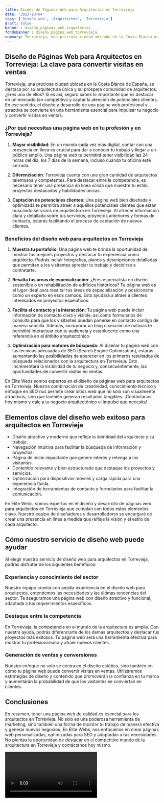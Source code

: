 ```yaml
---
title: Diseño de Páginas Web para Arquitectos en Torrevieja
date: '2023-10-04'
tags: ['Diseño web', 'Arquitectos', 'Torrevieja']
draft: false
banner : diseño_paginas_web_arquitectos
fondoBanner : diseño_pagina_web_torrevieja
summary: Torrevieja, una preciosa ciudad ubicada en la Costa Blanca de España, se destaca por su arquitectura única y su próspera comunidad de arquitectos. ¿Eres uno de ellos? Si es así, seguro sabes lo importante que es destacar en un mercado tan competitivo y captar la atención de potenciales clientes. En ese sentido, el diseño y desarrollo de una página web profesional y atractiva se convierte en una herramienta esencial para impulsar tu negocio y convertir visitas en ventas.
---
```


## Diseño de Páginas Web para Arquitectos en Torrevieja: La clave para convertir visitas en ventas

Torrevieja, una preciosa ciudad ubicada en la Costa Blanca de España, se destaca por su arquitectura única y su próspera comunidad de arquitectos. ¿Eres uno de ellos? Si es así, seguro sabes lo importante que es destacar en un mercado tan competitivo y captar la atención de potenciales clientes. En ese sentido, el diseño y desarrollo de una página web profesional y atractiva se convierte en una herramienta esencial para impulsar tu negocio y convertir visitas en ventas.

### ¿Por qué necesitas una página web en tu profesión y en Torrevieja?

1. **Mayor visibilidad**: En un mundo cada vez más digital, contar con una presencia en línea es crucial para dar a conocer tu trabajo y llegar a un público amplio. Una página web te permitirá tener visibilidad las 24 horas del día, los 7 días de la semana, incluso cuando tu oficina esté cerrada.

2. **Diferenciación**: Torrevieja cuenta con una gran cantidad de arquitectos talentosos y competentes. Para destacar entre la competencia, es necesario tener una presencia en línea sólida que muestre tu estilo, proyectos destacados y habilidades únicas.

3. **Captación de potenciales clientes**: Una página web bien diseñada y optimizada te permitirá atraer a aquellos potenciales clientes que están buscando servicios de arquitectura en Torrevieja. Al ofrecer información clara y detallada sobre tus servicios, proyectos anteriores y formas de contacto, estarás facilitando el proceso de captación de nuevos clientes.

### Beneficios del diseño web para arquitectos en Torrevieja

1. **Muestra tu portafolio**: Una página web te brinda la oportunidad de mostrar tus mejores proyectos y destacar tu experiencia como arquitecto. Podrás incluir fotografías, planos y descripciones detalladas que permitan a los visitantes apreciar tu trabajo y decidirse a contratarte.

2. **Resalta tus áreas de especialización**: ¿Eres especialista en diseño sostenible o en rehabilitación de edificios históricos? Tu página web es el lugar ideal para resaltar tus áreas de especialización y posicionarte como un experto en esos campos. Esto ayudará a atraer a clientes interesados en proyectos específicos.

3. **Facilita el contacto y la interacción**: Tu página web puede incluir información de contacto clara y visible, así como formularios de consulta para que los visitantes puedan ponerse en contacto contigo de manera sencilla. Además, incorporar un blog o sección de noticias te permitirá interactuar con tu audiencia y establecerte como una referencia en el ámbito arquitectónico.

4. **Optimización para motores de búsqueda**: Al diseñar tu página web con las técnicas adecuadas de SEO (Search Engine Optimization), estarás aumentando las posibilidades de aparecer en los primeros resultados de búsqueda relacionados con la arquitectura en Torrevieja. Esto incrementará la visibilidad de tu negocio y, consecuentemente, las oportunidades de convertir visitas en ventas.

En Élite Webs somos expertos en el diseño de páginas web para arquitectos en Torrevieja. Nuestra combinación de creatividad, conocimiento técnico y enfoque en SEO nos permite crear sitios web que no solo son visualmente atractivos, sino que también generan resultados tangibles. ¡Contáctanos hoy mismo y dale a tu negocio arquitectónico el impulso que necesita!

<GifSeo />

<Cta />

## Elementos clave del diseño web exitoso para arquitectos en Torrevieja

- Diseño atractivo y moderno que refleje la identidad del arquitecto y su trabajo.
- Navegación intuitiva para facilitar la búsqueda de información y proyectos.
- Página de inicio impactante que genere interés y retenga a los visitantes.
- Contenido relevante y bien estructurado que destaque los proyectos y servicios.
- Optimización para dispositivos móviles y carga rápida para una experiencia fluida.
- Integración de herramientas de contacto y formularios para facilitar la comunicación.

En Élite Webs, somos expertos en el diseño y desarrollo de páginas web para arquitectos en Torrevieja que cumplan con todos estos elementos clave. Nuestro equipo de diseñadores y desarrolladores se encargará de crear una presencia en línea a medida que refleje la visión y el estilo de cada arquitecto.

## Cómo nuestro servicio de diseño web puede ayudar

Al elegir nuestro servicio de diseño web para arquitectos en Torrevieja, podrás disfrutar de los siguientes beneficios:

### Experiencia y conocimiento del sector

Nuestro equipo cuenta con amplia experiencia en el diseño web para arquitectos, entendemos las necesidades y las últimas tendencias del sector. Te aseguramos una página web con diseño atractivo y funcional, adaptada a tus requerimientos específicos.

### Destaque entre la competencia

En Torrevieja, la competencia en el mundo de la arquitectura es amplia. Con nuestra ayuda, podrás diferenciarte de los demás arquitectos y destacar tus proyectos más exitosos. Tu página web será una herramienta efectiva para mostrar tu profesionalismo y atraer nuevos clientes.

### Generación de ventas y conversiones

Nuestro enfoque no solo se centra en el diseño estético, sino también en cómo tu página web puede convertir visitas en ventas. Utilizaremos estrategias de diseño y contenido que promoverán la confianza en tu marca y aumentarán la probabilidad de que los visitantes se conviertan en clientes.

## Conclusiones

En resumen, tener una página web de calidad es esencial para los arquitectos en Torrevieja. No solo es una poderosa herramienta de marketing, sino también una forma de mostrar tu trabajo de manera efectiva y generar nuevos negocios. En Élite Webs, nos enfocamos en crear páginas web personalizadas, optimizadas para SEO y adaptadas a tus necesidades. No pierdas la oportunidad de destacar en el competitivo mundo de la arquitectura en Torrevieja y contáctanos hoy mismo.

<Video />

<CtaBot job='Arquitectos' city='Torrevieja'/>

<Gmaps query='Torrevieja+españa+maps' />